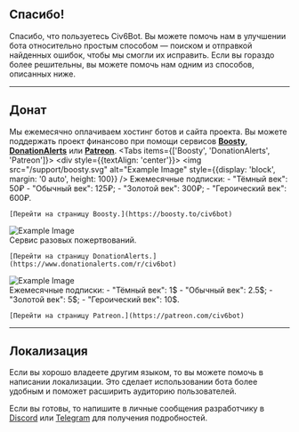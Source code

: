 
<Head>
  <title>Поддержать проект | Civ6Bot</title>
</Head>

## Спасибо!

Спасибо, что пользуетесь Civ6Bot. Вы можете помочь нам в улучшении бота относительно простым способом — поиском и отправкой найденных ошибок, чтобы мы смогли их исправить.
Если вы гораздо более решительны, вы можете помочь нам одним из способов, описанных ниже.

---
## Донат
Мы ежемесячно оплачиваем хостинг ботов и сайта проекта. Вы можете поддержать проект финансово при помощи сервисов [**Boosty**](https://boosty.to/civ6bot), [**DonationAlerts**](https://www.donationalerts.com/r/civ6bot) или [**Patreon**](https://patreon.com/civ6bot).
<Tabs items={['Boosty', 'DonationAlerts', 'Patreon']}>
  <Tab>
    <div style={{textAlign: 'center'}}>
        <img src="/support/boosty.svg" alt="Example Image" style={{display: 'block', margin: '0 auto', height: 100}} />
    </div>
    Ежемесячные подписки:
    - "Тёмный век": 50₽
    - "Обычный век": 125₽;
    - "Золотой век": 300₽;
    - "Героический век": 600₽.

    [Перейти на страницу Boosty.](https://boosty.to/civ6bot)
  </Tab>
  <Tab>
    <div style={{textAlign: 'center'}}>
        <img src="/support/da.svg" alt="Example Image" style={{display: 'block', margin: '0 auto', height: 100}} />
    </div>
    Сервис разовых пожертвований.

    [Перейти на страницу DonationAlerts.](https://www.donationalerts.com/r/civ6bot)
  </Tab>
  <Tab>
    <div style={{textAlign: 'center'}}>
        <img src="/support/patreon.svg" alt="Example Image" style={{display: 'block', margin: '0 auto', height: 100}} />
    </div>
    Ежемесячные подписки:
    - "Тёмный век": 1$
    - "Обычный век": 2.5$;
    - "Золотой век": 5$;
    - "Героический век": 10$.

    [Перейти на страницу Patreon.](https://patreon.com/civ6bot)
  </Tab>
</Tabs>

---
## Локализация
Если вы хорошо владеете другим языком, то вы можете помочь в написании локализации. Это сделает использовании бота более удобным и поможет расширить аудиторию пользователей.

Если вы готовы, то напишите в личные сообщения разработчику в [Discord](https://discord.gg/CzCQPjxXTy "ZhenjaMax#3594") или [Telegram](https://t.me/ZhenjaMax/) для получения подробностей.

